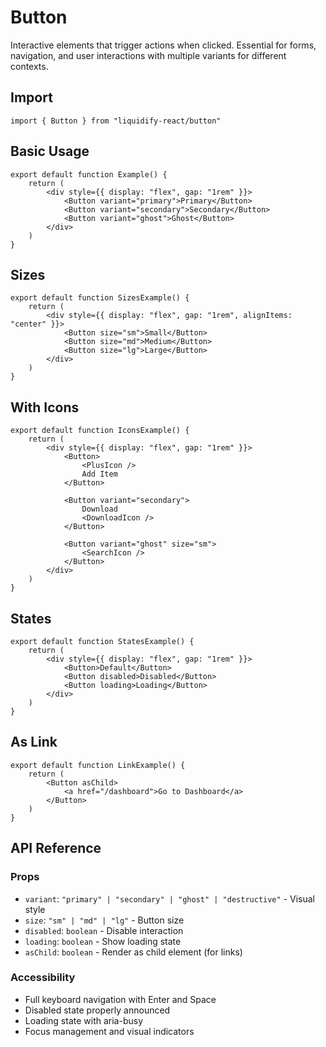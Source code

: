# Button

Interactive elements that trigger actions when clicked. Essential for forms, navigation, and user interactions with multiple variants for different contexts.

## Import

```tsx
import { Button } from "liquidify-react/button"
```

## Basic Usage

```tsx
export default function Example() {
	return (
		<div style={{ display: "flex", gap: "1rem" }}>
			<Button variant="primary">Primary</Button>
			<Button variant="secondary">Secondary</Button>
			<Button variant="ghost">Ghost</Button>
		</div>
	)
}
```

## Sizes

```tsx
export default function SizesExample() {
	return (
		<div style={{ display: "flex", gap: "1rem", alignItems: "center" }}>
			<Button size="sm">Small</Button>
			<Button size="md">Medium</Button>
			<Button size="lg">Large</Button>
		</div>
	)
}
```

## With Icons

```tsx
export default function IconsExample() {
	return (
		<div style={{ display: "flex", gap: "1rem" }}>
			<Button>
				<PlusIcon />
				Add Item
			</Button>
			
			<Button variant="secondary">
				Download
				<DownloadIcon />
			</Button>
			
			<Button variant="ghost" size="sm">
				<SearchIcon />
			</Button>
		</div>
	)
}
```

## States

```tsx
export default function StatesExample() {
	return (
		<div style={{ display: "flex", gap: "1rem" }}>
			<Button>Default</Button>
			<Button disabled>Disabled</Button>
			<Button loading>Loading</Button>
		</div>
	)
}
```

## As Link

```tsx
export default function LinkExample() {
	return (
		<Button asChild>
			<a href="/dashboard">Go to Dashboard</a>
		</Button>
	)
}
```

## API Reference

### Props
- `variant`: `"primary" | "secondary" | "ghost" | "destructive"` - Visual style
- `size`: `"sm" | "md" | "lg"` - Button size
- `disabled`: `boolean` - Disable interaction
- `loading`: `boolean` - Show loading state
- `asChild`: `boolean` - Render as child element (for links)

### Accessibility
- Full keyboard navigation with Enter and Space
- Disabled state properly announced
- Loading state with aria-busy
- Focus management and visual indicators
